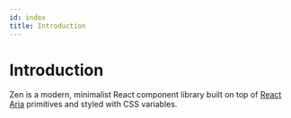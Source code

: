 ```yaml
---
id: index
title: Introduction
---
```


# Introduction

Zen is a modern, minimalist React component library built on top
of [React Aria](https://react-spectrum.adobe.com/react-aria/) primitives
and styled with CSS variables.
